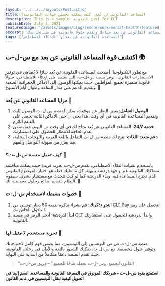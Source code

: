 ```yaml
---
layout: '../../../layouts/Post.astro'
title: المساعد القانوني عن بُعد, كيف يمكنه تحسين حياتك القانونية؟
description: This is a sample  المدونة post for CLT
publishDate: July 4, 2021
featuredImage: '/assets/images/blog/remote-work-mental-health/featured.jpg'
excerpt: 'اكتشف كيف يمكن أن يحسن المساعد القانوني عن بعد حياتك ويقدم حلولًا قانونية في متناول يدك.'
tags: ['المساعدة القانونية عن بعد', 'الذكاء الاصطناعي']
---
```



## اكتشف قوة المساعد القانوني عن بعد مع س-ل-ت 🌍

مع تطور التكنولوجيا، أصبحت المساعدة القانونية عن بُعد خيارًا لا يُضاهى في توفير الاستشارات القانونية. توفر منصة س-ل-ت، التي تعتمد على الذكاء الاصطناعي، حلولاً قانونية متميزة لجميع المواطنين، حيث يمكنها الوصول إلى الأماكن الجغرافية الصعبة وتقديم الدعم على مدار الساعة وطوال أيام الأسبوع. 🌟

### مزايا المساعد القانوني عن بُعد 🚀

1. **الوصول الشامل**: بغض النظر عن موقعك، يمكن لمنصة س-ل-ت الوصول إليك وتقديم المساعدة القانونية في أي وقت. هذا يعني أن حتى الأماكن النائية تحصل على الدعم اللازم.
2. **خدمة 24/7**: المساعد القانوني عن بُعد متاح لك في أي وقت من اليوم، مما يضمن عدم الحاجة للانتظار للحصول على استشارتك.
3. **دعم متعدد اللغات**: تتيح لك منصة س-ل-ت التفاعل باللغة العربية واللهجات المحلية، مما يعزز من سهولة التواصل والفهم.

<YouTubeEmbed url="https://www.youtube.com/watch?v=cbYr75_R15M" rounded />

### كيف تعمل منصة س-ل-ت؟ 🤖

باستخدام تقنيات الذكاء الاصطناعي، تقدم س-ل-ت تجربة فريدة حيث يمكنك مناقشة مشاكلك القانونية عبر واجهة دردشة بديهية. كل ما عليك فعله هو اختيار الموضوع القانوني الذي تحتاج المساعدة فيه، وبدء الدردشة كما لو كنت تتحدث مع مستشار بشري. سيقوم النظام بتقديم نصائح وحلول مخصصة لك. 🌟

### خطوات بسيطة لاستخدام س-ل-ت 📝

1. **اشترِ تذكرتك**: قم بشراء تذكرة بقيمة 50 دينار تونسي من [CLT Pay](https://cltpay.aibc.tn) لتحصل على رمز الدخول الخاص بك.
2. **ابدأ الدردشة**: أدخل الرمز في منصة [CLT](https://clt.aibc.tn) وابدأ الدردشة للحصول على استشارتك القانونية.

### تجربة مستخدم لا مثيل لها 🌟

منصة س-ل-ت هي من التونسيين إلى التونسيين، مما يضمن فهم كامل لاحتياجاتك وتوفير حلول مخصصة. مع س-ل-ت، يمكنك الشعور بالثقة والأمان في رحلتك القانونية، حيث تقدم المنصة دعمًا متكاملاً من البداية حتى النهاية.

> “القانون للجميع، وس-ل-ت تجعله متاحًا للجميع.” – فريق س-ل-ت

**استمتع بقوة س-ل-ت – شريكك الموثوق في المعرفة القانونية والمساعدة. انضم إلينا في تحويل كيفية تنقل التونسيين في عالم القانون!**
